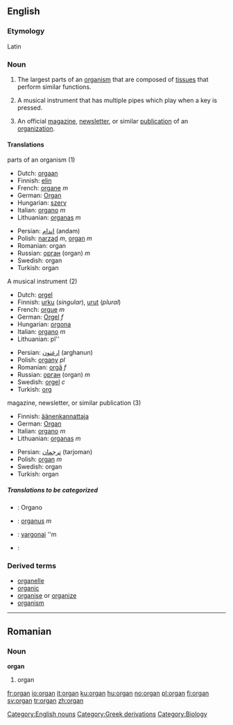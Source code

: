 ==English==

===Etymology===
Latin

===Noun===
{{en-noun-reg}}

# The largest parts of an [[organism]] that are composed of [[tissue]]s that perform similar functions.
# {{musici}} A musical instrument that has multiple pipes which play when a key is pressed.
#An official [[magazine]], [[newsletter]], or similar [[publication]] of an [[organization]].

====Translations====
;parts of an organism (1)
{{top}}
*Dutch: [[orgaan]] {{n}}
*Finnish: [[elin]]
*French: [[organe]] ''m''
*German: [[Organ]] {{n}}
*Hungarian: [[szerv]]
*Italian: [[organo]] ''m''
*Lithuanian: [[organas]] ''m''
{{mid}}
*Persian: [[اندام]] (andam)
*Polish: [[narząd]] ''m'', [[organ]] ''m''
*Romanian: organ {{n}}
*Russian: [[орган]] (organ) ''m''
*Swedish: organ {{n}}
*Turkish: organ
{{bottom}}

;A musical instrument (2)
{{top}}
*Dutch: [[orgel]] {{n}}
*Finnish: [[urku]] (''singular''), [[urut]] (''plural'')
*French: [[orgue]] ''m''
*German: [[Orgel]] ''f''
*Hungarian: [[orgona]]
*Italian: [[organo]] ''m''
*Lithuanian: pl''
{{mid}}
*Persian: [[ارغنون]] (arghanun)
*Polish: [[organy]] ''pl''
*Romanian: [[orgă]] ''f''
*Russian: [[орган]] (organ) ''m''
*Swedish: [[orgel]] ''c''
*Turkish: [[org]]
{{bottom}}

;magazine, newsletter, or similar publication (3)
{{top}}
*Finnish: [[äänenkannattaja]]
*German: [[Organ]] {{n}}
*Italian: [[organo]] ''m''
*Lithuanian: [[organas]] ''m''
{{mid}}
*Persian: [[ترجمان]] (tarjoman)
*Polish: [[organ]] ''m''
*Swedish: organ {{n}}
*Turkish: organ
{{bottom}}

=====Translations to be categorized=====
{{checktrans}}

*{{ttbc|Ido}}: Organo
*{{ttbc|Latin}}: [[organus]] ''m''

*{{ttbc|Lithuanian}}: [[vargonai]] ''m
*{{ttbc|Polish}}:

===Derived terms===
* [[organelle]]
* [[organic]]
* [[organise]] or [[organize]]
* [[organism]]

[[Category:English nouns]]

----

==Romanian==

===Noun===
'''organ''' {{n}}

# organ

[[Category:Greek derivations]][[Category:Biology]]

[[fr:organ]]
[[io:organ]]
[[it:organ]]
[[ku:organ]]
[[hu:organ]]
[[no:organ]]
[[pl:organ]]
[[fi:organ]]
[[sv:organ]]
[[tr:organ]]
[[zh:organ]]
